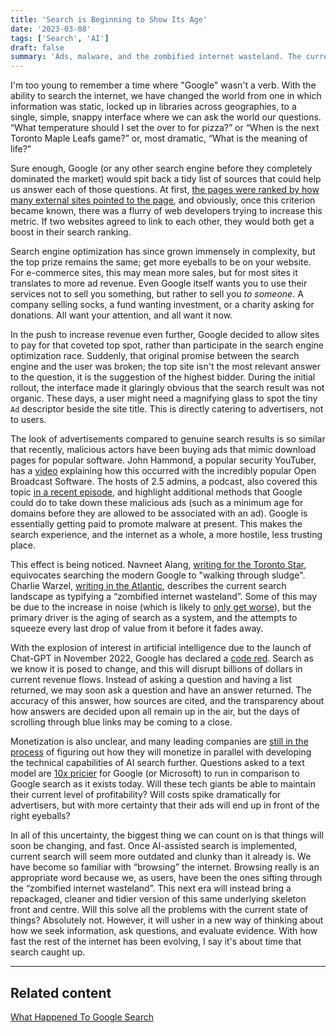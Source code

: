 ```yaml
---
title: 'Search is Beginning to Show Its Age'
date: '2023-03-08'
tags: ['Search', 'AI']
draft: false
summary: 'Ads, malware, and the zombified internet wasteland. The current state of search is not ideal, so what could be next?'
---
```


I'm too young to remember a time where "Google" wasn't a verb. With the ability to search the internet, we have changed the world from one in which information was static, locked up in libraries across geographies, to a single, simple, snappy interface where we can ask the world our questions. “What temperature should I set the over to for pizza?” or “When is the next Toronto Maple Leafs game?” or, most dramatic, “What is the meaning of life?”

Sure enough, Google (or any other search engine before they completely dominated the market) would spit back a tidy list of sources that could help us answer each of those questions. At first, [the pages were ranked by how many external sites pointed to the page](https://www.searchenginejournal.com/seo/seo-history/), and obviously, once this criterion became known, there was a flurry of web developers trying to increase this metric. If two websites agreed to link to each other, they would both get a boost in their search ranking.

Search engine optimization has since grown immensely in complexity, but the top prize remains the same; get more eyeballs to be on your website. For e-commerce sites, this may mean more sales, but for most sites it translates to more ad revenue. Even Google itself wants you to use their services not to sell you something, but rather to sell you _to someone_. A company selling socks, a fund wanting investment, or a charity asking for donations. All want your attention, and all want it now.

In the push to increase revenue even further, Google decided to allow sites to pay for that coveted top spot, rather than participate in the search engine optimization race. Suddenly, that original promise between the search engine and the user was broken; the top site isn't the most relevant answer to the question, it is the suggestion of the highest bidder. During the initial rollout, the interface made it glaringly obvious that the search result was not organic. These days, a user might need a magnifying glass to spot the tiny `Ad` descriptor beside the site title. This is directly catering to advertisers, not to users.

The look of advertisements compared to genuine search results is so similar that recently, malicious actors have been buying ads that mimic download pages for popular software. John Hammond, a popular security YouTuber, has a [video](https://www.youtube.com/watch?v=jXrSSq1D0e8) explaining how this occurred with the incredibly popular Open Broadcast Software. The hosts of 2.5 admins, a podcast, also covered this topic [in a recent episode](https://2.5admins.com/2-5-admins-131/), and highlight additional methods that Google could do to take down these malicious ads (such as a minimum age for domains before they are allowed to be associated with an ad). Google is essentially getting paid to promote malware at present. This makes the search experience, and the internet as a whole, a more hostile, less trusting place.

This effect is being noticed. Navneet Alang, [writing for the Toronto Star](https://www.thestar.com/business/opinion/2022/02/19/google-search-has-gotten-worse-heres-the-trick-people-have-found-to-get-around-it.html), equivocates searching the modern Google to "walking through sludge".  Charlie Warzel, [writing in the Atlantic](https://www.theatlantic.com/ideas/archive/2022/06/google-search-algorithm-internet/661325/), describes the current search landscape as typifying a “zombified internet wasteland”. Some of this may be due to the increase in noise (which is likely to [only get worse](https://www.markpitblado.me/articles/the-internet-is-about-to-get-noisier)), but the primary driver is the aging of search as a system, and the attempts to squeeze every last drop of value from it before it fades away.

With the explosion of interest in artificial intelligence due to the launch of Chat-GPT in November 2022, Google has declared a [code red](https://www.businessinsider.com/google-management-issues-code-red-over-chatgpt-report-2022-12?op=1). Search as we know it is posed to change, and this will disrupt billions of dollars in current revenue flows. Instead of asking a question and having a list returned, we may soon ask a question and have an answer returned. The accuracy of this answer, how sources are cited, and the transparency about how answers are decided upon all remain up in the air, but the days of scrolling through blue links may be coming to a close.

Monetization is also unclear, and many leading companies are [still in the process](https://www.nytimes.com/2023/03/08/technology/chatbots-disrupt-internet-industry.html) of figuring out how they will monetize in parallel with developing the technical capabilities of AI search further. Questions asked to a text model are [10x pricier](https://arstechnica.com/gadgets/2023/02/chatgpt-style-search-represents-a-10x-cost-increase-for-google-microsoft/) for Google (or Microsoft) to run in comparison to Google search as it exists today. Will these tech giants be able to maintain their current level of profitability? Will costs spike dramatically for advertisers, but with more certainty that their ads will end up in front of the right eyeballs?

In all of this uncertainty, the biggest thing we can count on is that things will soon be changing, and fast. Once AI-assisted search is implemented, current search will seem more outdated and clunky than it already is. We have become so familiar with “browsing” the internet. Browsing really is an appropriate word because we, as users, have been the ones sifting through the “zombified internet wasteland”. This next era will instead bring a repackaged, cleaner and tidier version of this same underlying skeleton front and centre. Will this solve all the problems with the current state of things? Absolutely not. However, it will usher in a new way of thinking about how we seek information, ask questions, and evaluate evidence. With how fast the rest of the internet has been evolving, I say it's about time that search caught up.

---

## Related content

[What Happened To Google Search](https://www.youtube.com/watch?v=48AOOynnmqU)
